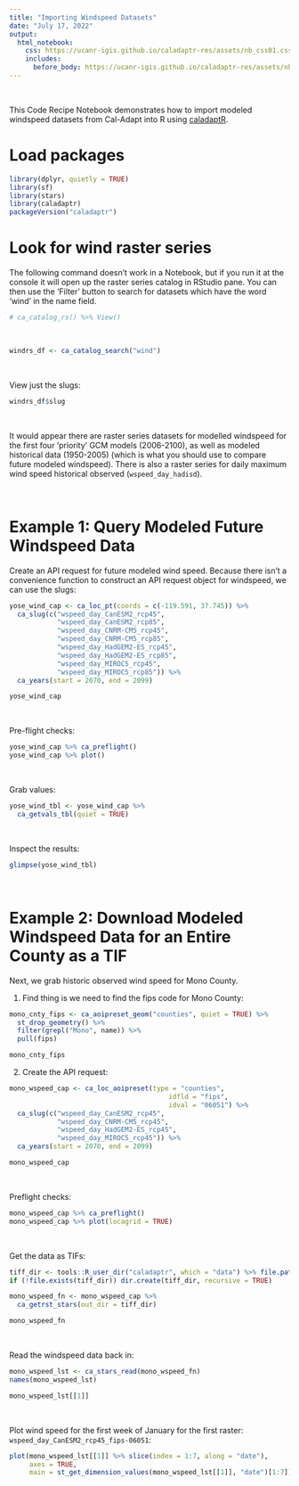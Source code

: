 ```yaml
---
title: "Importing Windspeed Datasets"
date: "July 17, 2022"
output:
  html_notebook: 
    css: https://ucanr-igis.github.io/caladaptr-res/assets/nb_css01.css
    includes:
      before_body: https://ucanr-igis.github.io/caladaptr-res/assets/nb-hdr_cde-rcps.html
---
```


\

This Code Recipe Notebook demonstrates how to import modeled windspeed datasets from Cal-Adapt into R using [caladaptR](https://ucanr-igis.github.io/caladaptr/).

# Load packages 

```r
library(dplyr, quietly = TRUE)
library(sf)
library(stars)
library(caladaptr)
packageVersion("caladaptr")
```

# Look for wind raster series 

The following command doesn't work in a Notebook, but if you run it at the console it will open up the raster series catalog in RStudio pane. You can then use the 'Filter' button to search for datasets which have the word 'wind' in the name field.

```r
# ca_catalog_rs() %>% View()
```

\


```r
windrs_df <- ca_catalog_search("wind")
```

\

View just the slugs:

```r
windrs_df$slug
```

\

It would appear there are raster series datasets for modelled windspeed for the first four 'priority' GCM models (2006-2100), as well as modeled historical data (1950-2005) (which is what you should use to compare future modeled windspeed). There is also a raster series for daily maximum wind speed historical observed (`wspeed_day_hadisd`).

\

# Example 1: Query Modeled Future Windspeed Data

Create an API request for future modeled wind speed. Because there isn't a convenience function to construct an API request object for windspeed, we can use the slugs:

```r
yose_wind_cap <- ca_loc_pt(coords = c(-119.591, 37.745)) %>% 
  ca_slug(c("wspeed_day_CanESM2_rcp45",
            "wspeed_day_CanESM2_rcp85",
            "wspeed_day_CNRM-CM5_rcp45",
            "wspeed_day_CNRM-CM5_rcp85",
            "wspeed_day_HadGEM2-ES_rcp45",
            "wspeed_day_HadGEM2-ES_rcp85",
            "wspeed_day_MIROC5_rcp45",
            "wspeed_day_MIROC5_rcp85")) %>% 
  ca_years(start = 2070, end = 2099)

yose_wind_cap
```

\

Pre-flight checks:

```r
yose_wind_cap %>% ca_preflight()
yose_wind_cap %>% plot()
```

\

Grab values:

```r
yose_wind_tbl <- yose_wind_cap %>% 
  ca_getvals_tbl(quiet = TRUE)
```

\

Inspect the results:

```r
glimpse(yose_wind_tbl)
```

\

# Example 2: Download Modeled Windspeed Data for an Entire County as a TIF

Next, we grab historic observed wind speed for Mono County.

1) Find thing is we need to find the fips code for Mono County:

```r
mono_cnty_fips <- ca_aoipreset_geom("counties", quiet = TRUE) %>% 
  st_drop_geometry() %>% 
  filter(grepl("Mono", name)) %>% 
  pull(fips)

mono_cnty_fips
```

2) Create the API request:

```r
mono_wspeed_cap <- ca_loc_aoipreset(type = "counties",
                                        idfld = "fips",
                                        idval = "06051") %>% 
  ca_slug(c("wspeed_day_CanESM2_rcp45",
            "wspeed_day_CNRM-CM5_rcp45",
            "wspeed_day_HadGEM2-ES_rcp45",
            "wspeed_day_MIROC5_rcp45")) %>% 
  ca_years(start = 2070, end = 2099)

mono_wspeed_cap

```

\

Preflight checks:

```r
mono_wspeed_cap %>% ca_preflight()
mono_wspeed_cap %>% plot(locagrid = TRUE)
```

\

Get the data as TIFs:

```r
tiff_dir <- tools::R_user_dir("caladaptr", which = "data") %>% file.path("Mono")
if (!file.exists(tiff_dir)) dir.create(tiff_dir, recursive = TRUE)

mono_wspeed_fn <- mono_wspeed_cap %>% 
  ca_getrst_stars(out_dir = tiff_dir)

mono_wspeed_fn
```

\

Read the windspeed data back in:

```r
mono_wspeed_lst <- ca_stars_read(mono_wspeed_fn)
names(mono_wspeed_lst)

mono_wspeed_lst[[1]]
```

\

Plot wind speed for the first week of January for the first raster: `wspeed_day_CanESM2_rcp45_fips-06051`:

```r
plot(mono_wspeed_lst[[1]] %>% slice(index = 1:7, along = "date"), 
     axes = TRUE,
     main = st_get_dimension_values(mono_wspeed_lst[[1]], "date")[1:7])
```



